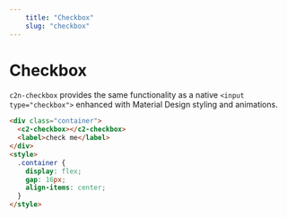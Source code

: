 ```yaml
---
    title: "Checkbox"
    slug: "checkbox"
---
```



# Checkbox

`c2n-checkbox` provides the same functionality as a native `<input type="checkbox">` enhanced with Material Design styling and animations.

```html tag=MdxCodeBlock,link=http://xyz.com
<div class="container">
  <c2-checkbox></c2-checkbox>
  <label>check me</label>
</div>
<style>
  .container {
    display: flex;
    gap: 16px;
    align-items: center;
  }
</style>
```
